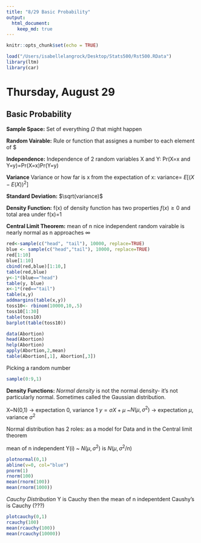 ```yaml
---
title: "8/29 Basic Probability"
output: 
  html_document:
    keep_md: true
---
```


```r
knitr::opts_chunk$set(echo = TRUE)
```

```r
load("/Users/isabellelangrock/Desktop/Stats500/Rst500.RData")
library(ltm)
library(car) 
```

# Thursday, August 29 
## Basic Probability 


**Sample Space:** Set of everything $\Omega$ that might happen 

**Random Vairable:** Rule or function that assignes a number to each element of $\Omega

**Independence:** Independence of 2 random variables X and Y: Pr(X=x and Y=y)=Pr(X=x)Pr(Y=y)

**Variance** Variance or how far is x from the expectation of x: variance= $E[(X-E(X))^2]$

**Standard Deviation:** $\sqrt(variance)$

**Density Function:** f(x) of density function has two properties $f(x) \ge 0$ and total area under f(x)=1

**Central Limit Theorem:** mean of n nice independent random vairable is nearly normal as n approaches $\infty$


```r
red<-sample(c("head", "tail"), 10000, replace=TRUE)
blue <- sample(c("head","tail"), 10000, replace=TRUE)
red[1:10]
blue[1:10]
cbind(red,blue)[1:10,]
table(red,blue)
y<-1*(blue=="head")
table(y, blue)
x<-1*(red=="tail")
table(x,y)
addmargins(table(x,y))
toss10<- rbinom(10000,10,.5)
toss10[1:30]
table(toss10)
barplot(table(toss10))
```



```r
data(Abortion)
head(Abortion)
help(Abortion)
apply(Abortion,2,mean)
table(Abortion[,1], Abortion[,3])

```

Picking a random number 

```r
sample(0:9,1)
```

**Density Functions:**
*Normal density* is not the normal density- it's not particularly normal. Sometimes called the Gaussian distribution. 

X~N(0,1) -> expectation 0, variance 1
$y= \sigma X +\mu$ ~$N(\mu, \sigma^2)$ -> expectation $\mu$, variance $\sigma^2$

Normal distribution has 2 roles: as a model for Data and in the Central limit theorem 

mean of n independent Y(i) ~ $N(\mu, \sigma^2)$ is $N(\mu, \sigma^2/n)$


```r
plotnormal(0,1)
abline(v=0, col="blue")
pnorm(1)
rnorm(100)
mean(rnorm(100))
mean(rnorm(1000))
```


*Cauchy Distribution* Y is Cauchy then the mean of n indepentdent Caushy's is Cauchy (???)

```r
plotcauchy(0,1)
rcauchy(100)
mean(rcauchy(100))
mean(rcauchy(10000))

```